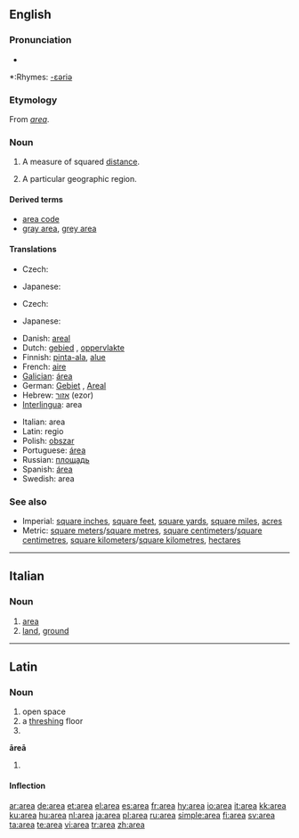 {{see|área}}
==English==

===Pronunciation===
*{{audio|en-us-area.ogg|Audio (US)}}

*:Rhymes: [[Rhymes:English:-ɛəriə|-ɛəriə]]

===Etymology===
From {{L.}} ''[[#Latin|area]]''.

===Noun===
{{wikipedia}}
{{en-noun}}

# {{geometry}} A measure of squared [[distance]].
# A particular geographic region.
<!--please add more definitions-->

====Derived terms====
*[[area code]]
*[[gray area]], [[grey area]]

====Translations====
{{trans-top|measure of squared distance}}
* Czech: {{t+|cs|plocha|f}}
{{trans-mid}}
* Japanese: {{t+|ja|面積|tr=menseki|sc=Jpan}}
{{trans-bottom}}

{{trans-top|particular geographic region}}
* Czech: {{t+|cs|oblast|f}}
{{trans-mid}}
* Japanese: {{t+|ja|領域|tr=ryōiki|sc=Jpan}}
{{trans-bottom}}

{{checktrans-top}}
*Danish: [[areal]] {{n}}
*Dutch: [[gebied]] {{n}}, [[oppervlakte]] {{f}}
*Finnish: [[pinta-ala]], [[alue]]
*French: [[aire]] {{f}}
*[[Galician]]: [[área]]
*German: [[Gebiet]] {{n}}, [[Areal]] 
*Hebrew: [[אזור]] (ezor) {{m}}
*[[Interlingua]]: area
{{trans-mid}}
*Italian: area {{f}}
*Latin: regio {{f}}
*Polish: [[obszar]] {{m}}
*Portuguese: [[área]] {{f}}
*Russian: [[площадь]] {{f}}
*Spanish: [[área]]
*Swedish: area
{{trans-bottom}}

===See also===
*Imperial: [[square inch]]es, [[square foot|square feet]], [[square yard]]s, [[square mile]]s, [[acre]]s
*Metric: [[square meter]]s/[[square metre]]s, [[square centimeter]]s/[[square centimetre]]s, [[square kilometer]]s/[[square kilometre]]s, [[hectare]]s

----

==Italian==

===Noun===
{{it-noun|are|f|a|e}}

# [[#English|area]]
# [[land]], [[ground]]

----

==Latin==
===Noun===
{{la-noun|ārea|areae|āreae|f|first}}
# open space
# a [[threshing]] floor
# {{inflection of|area#Latin|ārea|voc|s}}

'''āreā''' {{f}}
# {{inflection of|area#Latin|ārea|abl|s}}

====Inflection====
{{ladecl1}}
{{la-decl-1st|are|āre}}

[[ar:area]]
[[de:area]]
[[et:area]]
[[el:area]]
[[es:area]]
[[fr:area]]
[[hy:area]]
[[io:area]]
[[it:area]]
[[kk:area]]
[[ku:area]]
[[hu:area]]
[[nl:area]]
[[ja:area]]
[[pl:area]]
[[ru:area]]
[[simple:area]]
[[fi:area]]
[[sv:area]]
[[ta:area]]
[[te:area]]
[[vi:area]]
[[tr:area]]
[[zh:area]]